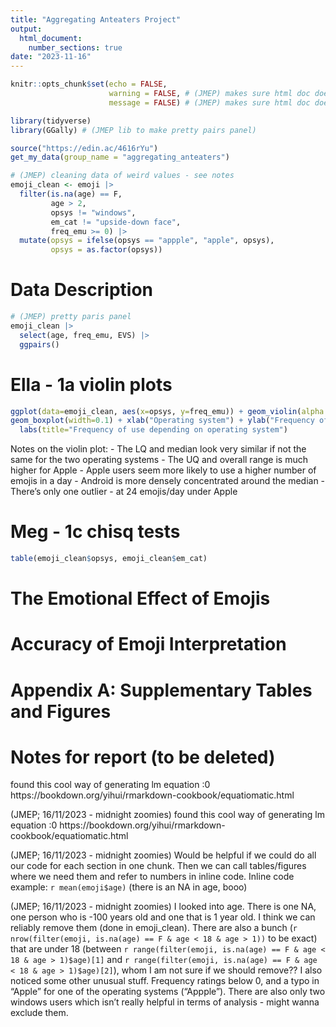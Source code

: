 ```yaml
---
title: "Aggregating Anteaters Project"
output: 
  html_document:
    number_sections: true
date: "2023-11-16"
---
```


```r
knitr::opts_chunk$set(echo = FALSE,
                      warning = FALSE, # (JMEP) makes sure html doc doesn't print warnings
                      message = FALSE) # (JMEP) makes sure html doc doesn't print messages
```
```r
library(tidyverse)
library(GGally) # (JMEP lib to make pretty pairs panel)

source("https://edin.ac/4616rYu")
get_my_data(group_name = "aggregating_anteaters")

# (JMEP) cleaning data of weird values - see notes 
emoji_clean <- emoji |>
  filter(is.na(age) == F,
         age > 2,
         opsys != "windows",
         em_cat != "upside-down face",
         freq_emu >= 0) |>
  mutate(opsys = ifelse(opsys == "appple", "apple", opsys),
         opsys = as.factor(opsys))
```


# Data Description

```r
# (JMEP) pretty paris panel
emoji_clean |> 
  select(age, freq_emu, EVS) |> 
  ggpairs()
```


# Ella - 1a violin plots
```r
ggplot(data=emoji_clean, aes(x=opsys, y=freq_emu)) + geom_violin(alpha = 0.5) +
geom_boxplot(width=0.1) + xlab("Operating system") + ylab("Frequency of emoji use (emoji/day)") +
  labs(title="Frequency of use depending on operating system")

```

Notes on the violin plot:
- The LQ and median look very similar if not the same for the two operating systems
- The UQ and overall range is much higher for Apple - Apple users seem more likely to use a higher number of emojis in a day
- Android is more densely concentrated around the median
- There's only one outlier - at 24 emojis/day under Apple

# Meg - 1c chisq tests 
```r
table(emoji_clean$opsys, emoji_clean$em_cat)
```


# The Emotional Effect of Emojis

# Accuracy of Emoji Interpretation

# Appendix A: Supplementary Tables and Figures

# Notes for report (to be deleted)

found this cool way of generating lm equation :0 https://bookdown.org/yihui/rmarkdown-cookbook/equatiomatic.html

(JMEP; 16/11/2023 - midnight zoomies) found this cool way of generating lm equation :0 https://bookdown.org/yihui/rmarkdown-cookbook/equatiomatic.html

(JMEP; 16/11/2023 - midnight zoomies) Would be helpful if we could do all our code for each section in one chunk. Then we can call tables/figures where we need them and refer to numbers in inline code. Inline code example: `r mean(emoji$age)` (there is an NA in age, booo)

(JMEP; 16/11/2023 - midnight zoomies) I looked into age. There is one NA, one person who is -100 years old and one that is 1 year old. I think we can reliably remove them (done in emoji_clean). There are also a bunch (`r nrow(filter(emoji, is.na(age) == F & age < 18 & age > 1))` to be exact) that are under 18 (between `r range(filter(emoji, is.na(age) == F & age < 18 & age > 1)$age)[1]` and `r range(filter(emoji, is.na(age) == F & age < 18 & age > 1)$age)[2]`), whom I am not sure if we should remove??
I also noticed some other unusual stuff. Frequency ratings below 0, and a typo in "Apple" for one of the operating systems ("Appple"). There are also only two windows users which isn't really helpful in terms of analysis - might wanna exclude them.